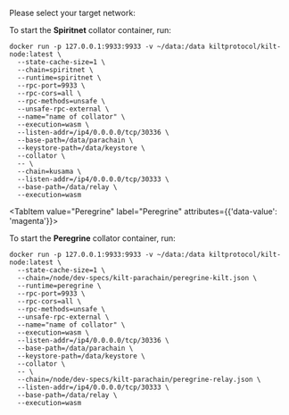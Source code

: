 
Please select your target network:

<div className="nested-tab">
  <Tabs
    groupId="exec-network"
    defaultValue="Spiritnet"
  >
  <TabItem value="Spiritnet" label="Spiritnet" attributes={{'data-value': 'magenta'}}>

  To start the **Spiritnet** collator container, run:
  ```bash=
  docker run -p 127.0.0.1:9933:9933 -v ~/data:/data kiltprotocol/kilt-node:latest \
    --state-cache-size=1 \
    --chain=spiritnet \
    --runtime=spiritnet \
    --rpc-port=9933 \
    --rpc-cors=all \
    --rpc-methods=unsafe \
    --unsafe-rpc-external \
    --name="name of collator" \
    --execution=wasm \
    --listen-addr=/ip4/0.0.0.0/tcp/30336 \
    --base-path=/data/parachain \
    --keystore-path=/data/keystore \
    --collator \
    -- \
    --chain=kusama \
    --listen-addr=/ip4/0.0.0.0/tcp/30333 \
    --base-path=/data/relay \
    --execution=wasm
  ```
  </TabItem>

  <TabItem value="Peregrine" label="Peregrine" attributes={{'data-value': 'magenta'}}>

  To start the **Peregrine** collator container, run:
  ```bash=
  docker run -p 127.0.0.1:9933:9933 -v ~/data:/data kiltprotocol/kilt-node:latest \
    --state-cache-size=1 \
    --chain=/node/dev-specs/kilt-parachain/peregrine-kilt.json \
    --runtime=peregrine \
    --rpc-port=9933 \
    --rpc-cors=all \
    --rpc-methods=unsafe \
    --unsafe-rpc-external \
    --name="name of collator" \
    --execution=wasm \
    --listen-addr=/ip4/0.0.0.0/tcp/30336 \
    --base-path=/data/parachain \
    --keystore-path=/data/keystore \
    --collator \
    -- \
    --chain=/node/dev-specs/kilt-parachain/peregrine-relay.json \
    --listen-addr=/ip4/0.0.0.0/tcp/30333 \
    --base-path=/data/relay \
    --execution=wasm
  ```

  </TabItem>
  </Tabs>
</div>
